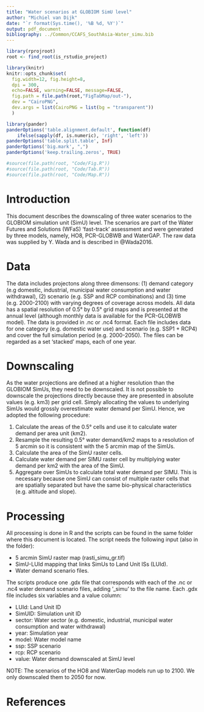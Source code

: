```yaml
---
title: "Water scenarios at GLOBIOM SimU level"
author: "Michiel van Dijk"
date: "`r format(Sys.time(), '%B %d, %Y')`"
output: pdf_document
bibliography: ../Common/CCAFS_SouthAsia-Water_simu.bib
---
```


```r
library(rprojroot)
root <- find_root(is_rstudio_project)

library(knitr)
knitr::opts_chunk$set(
  fig.width=12, fig.height=8,
  dpi = 300,
  echo=FALSE, warning=FALSE, message=FALSE,
  fig.path = file.path(root,"FigTabMap/out-"),
  dev = "CairoPNG",
  dev.args = list(CairoPNG = list(bg = "transparent"))
  )

library(pander)
panderOptions('table.alignment.default', function(df)
    ifelse(sapply(df, is.numeric), 'right', 'left'))
panderOptions('table.split.table', Inf)
panderOptions('big.mark', ",")
panderOptions('keep.trailing.zeros', TRUE)

#source(file.path(root, "Code/Fig.R"))
#source(file.path(root, "Code/Tab.R"))
#source(file.path(root, "Code/Map.R"))
```

# Introduction
This document describes the downscaling of three water scenarios to the GLOBIOM simulation unit (SimU) level. The scenarios are  part of the Water Futures and Solutions (WFaS) 'fast-track' assessment and were generated by three models, namely, HO8, PCR-GLOBWB and WaterGAP. The raw data was supplied by Y. Wada and is described in @Wada2016. 

# Data
The data includes projectons along three dimensons: (1) demand category (e.g domestic, industrial, municipal water consumption and water withdrawal), (2) scenario (e.g. SSP and RCP combinations) and (3) time (e.g. 2000-2100) with varying degrees of coverage across models. All data has a spatial resolution of 0.5&deg; by 0.5&deg; grid maps and is presented at the annual level (although monthly data is available for the PCR-GLOBWB model). The data is provided in  .nc or .nc4 format. Each file includes data for one category (e.g. domestic water use) and scenario (e.g. SSP1 + RCP4) and cover the full simulation period (e.g. 2000-2050). The files can be regarded as a set 'stacked' maps, each of one year.

# Downscaling
As the water projections are defined at a higher resolution than the GLOBIOM SimUs, they need to be downscaled. It is not possible to downscale the projections directly because they are presented in absolute values (e.g. km3) per grid cell. Simply allocating the values to underlying SimUs would grossly overestimate water demand per SimU. Hence, we adopted the following procedure:

1. Calculate the areas of the 0.5&deg; cells and use it to calculate water demand per area unit (km2).
2. Resample the resulting 0.5&deg; water demand/km2 maps to a resolution of 5 arcmin so it is consistent with the 5 arcmin map of the SimUs.
3. Calculate the area of the SimU raster cells.
4. Calculate water demand per SIMU raster cell by multiplying water demand per km2 with the area of the SimU.
5. Aggregate over SimUs to calculate total water demand per SIMU. This is necessary because one SimU can consist of multiple raster cells that are spatially separated but have the same bio-physical characteristics (e.g. altitude and slope).

# Processing
All processing is done in R and the scripts can be found in the same folder where this document is located. The script needs the following input (also in the folder):

- 5 arcmin SimU raster map (rasti_simu_gr.tif)
- SimU-LUId mapping that links SimUs to Land Unit ISs (LUId). 
- Water demand scenario files.

The scripts produce one .gdx file that corresponds with each of the .nc or .nc4 water demand scenario files, adding '_simu'  to the file name. Each .gdx file includes six variables and a value column: 

- LUId: Land Unit ID
- SimUID: Simulation unit ID
- sector: Water sector (e.g. domestic, industrial, municipal water consumption and water withdrawal)
- year: Simulation year
- model: Water model name
- ssp: SSP scenario
- rcp: RCP scenario
- value: Water demand downscaled at SimU level

NOTE: The scenarios of the HO8 and WaterGap models run up to 2100. We only downscaled them to 2050 for now.

# References

